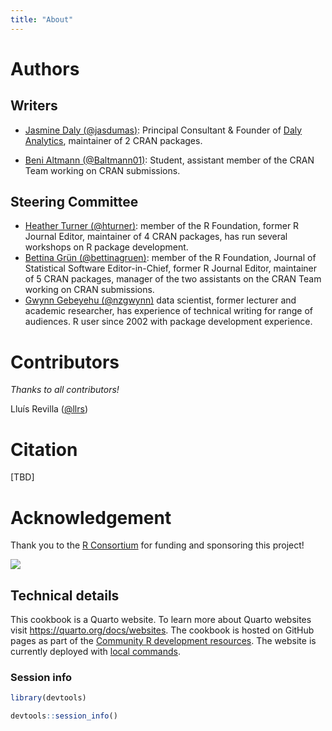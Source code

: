 ```yaml
---
title: "About"
---
```


# Authors

## Writers

- [Jasmine Daly (@jasdumas)](https://github.com/jasdumas): Principal Consultant & Founder of [Daly Analytics](https://dalyanalytics.com/), maintainer of 2 CRAN packages.

- [Beni Altmann (@Baltmann01)](https://github.com/Baltmann01): Student, assistant member of the CRAN Team working on CRAN submissions. 

## Steering Committee 

- [Heather Turner (@hturner)](https://github.com/hturner): member of the R Foundation, former R Journal Editor, maintainer of 4 CRAN packages, has run several workshops on R package development.
 - [Bettina Grün (@bettinagruen)](https://github.com/bettinagruen): member of the R Foundation, Journal of Statistical Software Editor-in-Chief, former R Journal Editor, maintainer of 5 CRAN packages, manager of the two assistants on the CRAN Team working on CRAN submissions.
 - [Gwynn Gebeyehu (@nzgwynn)](https://github.com/nzgwynn) data scientist, former lecturer and academic researcher, has experience of technical writing for range of audiences. R user since 2002 with package development experience.
 

# Contributors

_Thanks to all contributors!_

Lluís Revilla ([@llrs](https://github.com/llrs))

# Citation

[TBD]

# Acknowledgement

Thank you to the [R Consortium](https://www.r-consortium.org/) for funding and sponsoring this project!

![](https://raw.githubusercontent.com/RConsortium/artwork/main/r_consortium/R_Consortium-logo-horizontal-color.svg){fig-align="left"}

## Technical details

This cookbook is a Quarto website. To learn more about Quarto websites visit <https://quarto.org/docs/websites>. The cookbook is hosted on GitHub pages as part of the [Community R development resources](https://github.com/r-devel). The website is currently deployed with [local commands](https://github.com/r-devel/cran-cookbook/wiki/GitHub-Pages-Deployment).

### Session info 

```r
library(devtools)

devtools::session_info()
```

 
